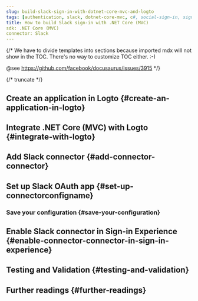 ```yaml
---
slug: build-slack-sign-in-with-dotnet-core-mvc-and-logto
tags: [authentication, slack, dotnet-core-mvc, c#, social-sign-in, sign-in, login]
title: How to build Slack sign-in with .NET Core (MVC)
sdk: .NET Core (MVC)
connector: Slack
---
```


{/*
  We have to divide templates into sections because imported mdx will not show in the TOC.
  There's no way to customize TOC either. :-)

  @see https://github.com/facebook/docusaurus/issues/3915
*/}




{/* truncate */}

<Intro connector={connector} sdk=".NET Core (MVC)" link="https://dotnet.microsoft.com/apps/aspnet/mvc" />

## Create an application in Logto \{#create-an-application-in-logto}

<CreateApplication type="Traditional web" framework=".NET Core (MVC)" />

## Integrate .NET Core (MVC) with Logto \{#integrate-with-logto}

<FrameworkGuide />

## Add Slack connector \{#add-connector-connector}

<AddSocialConnector connector={connector} framework=".NET Core (MVC)" />

## Set up Slack OAuth app \{#set-up-connectorconfigname}

<ConnectorGuide />

### Save your configuration \{#save-your-configuration}

<SaveYourConfiguration connector={connector} />

## Enable Slack connector in Sign-in Experience \{#enable-connector-connector-in-sign-in-experience}

<EnableSocialConnector connector={connector} />

## Testing and Validation \{#testing-and-validation}

<TestingAndValidation connector={connector} sdk=".NET Core (MVC)" />

## Further readings \{#further-readings}

<FurtherReadings />
